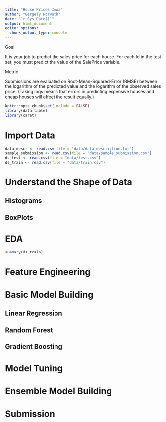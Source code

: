 ```yaml
---
title: "House Prices Iowa"
author: "Gergely Horvath"
date: "`r Sys.Date()`"
output: html_document
editor_options: 
  chunk_output_type: console
---
```


Goal

It is your job to predict the sales price for each house. For each Id in the test set, you must predict the value of the SalePrice variable. 


Metric

Submissions are evaluated on Root-Mean-Squared-Error (RMSE) between the logarithm of the predicted value and the logarithm of the observed sales price. (Taking logs means that errors in predicting expensive houses and cheap houses will affect the result equally.)


```r
knitr::opts_chunk$set(include = FALSE)
library(data.table)
library(caret)
```

# Import Data
```r
data_descr <- read.csv(file = "data/data_description.txt")
sample_submission <- read.csv(file = "data/sample_submission.csv")
ds_test <- read.csv(file = "data/test.csv")
ds_train <- read.csv(file = "data/train.csv")
```

# Understand the Shape of Data
## Histograms
## BoxPlots
# EDA
```r
summary(ds_train)
```

# Feature Engineering
# Basic Model Building
## Linear Regression
## Random Forest
## Gradient Boosting
# Model Tuning
# Ensemble Model Building
# Submission